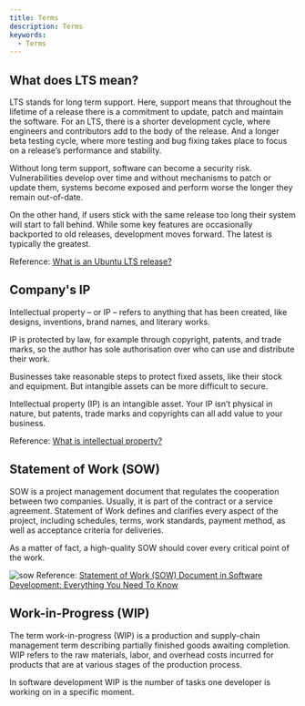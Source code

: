 ```yaml
---
title: Terms
description: Terms
keywords:
  - Terms
---
```


## What does LTS mean?
LTS stands for long term support. Here, support means that throughout the lifetime of a release there is a commitment to update, patch and maintain the software. For an LTS, there is a shorter development cycle, where engineers and contributors add to the body of the release. And a longer beta testing cycle, where more testing and bug fixing takes place to focus on a release’s performance and stability. 

Without long term support, software can become a security risk. Vulnerabilities develop over time and without mechanisms to patch or update them, systems become exposed and perform worse the longer they remain out-of-date. 

On the other hand, if users stick with the same release too long their system will start to fall behind. While some key features are occasionally backported to old releases, development moves forward. The latest is typically the greatest.

Reference: [What is an Ubuntu LTS release?](https://ubuntu.com/blog/what-is-an-ubuntu-lts-release)

## Company's IP 

Intellectual property – or IP – refers to anything that has been created, like designs, inventions, brand names, and literary works.

IP is protected by law, for example through copyright, patents, and trade marks, so the author has sole authorisation over who can use and distribute their work.

Businesses take reasonable steps to protect fixed assets, like their stock and equipment. But intangible assets can be more difficult to secure.

Intellectual property (IP) is an intangible asset. Your IP isn’t physical in nature, but patents, trade marks and copyrights can all add value to your business.

Reference: [What is intellectual property?](https://www.simplybusiness.co.uk/knowledge/articles/2021/05/what-is-intellectual-property/#:~:text=Intellectual%20property%20%E2%80%93%20or%20IP%20%E2%80%93%20refers,use%20and%20distribute%20their%20work.)

## Statement of Work (SOW)

SOW is a project management document that regulates the cooperation between two companies. Usually, it is part of the contract or a service agreement. Statement of Work defines and clarifies every aspect of the project, including schedules, terms, work standards, payment method, as well as acceptance criteria for deliveries. 

As a matter of fact, a high-quality SOW should cover every critical point of the work. 

![sow](/img/tech-concepts/sow.webp)
Reference: [Statement of Work (SOW) Document in Software Development: Everything You Need To Know](https://relevant.software/blog/statement-of-work-sow-in-software-development-everything-to-know/#Purpose_of_Statement_of_Work_SOW_Document)

## Work-in-Progress (WIP)

The term work-in-progress (WIP) is a production and supply-chain management term describing partially finished goods awaiting completion. WIP refers to the raw materials, labor, and overhead costs incurred for products that are at various stages of the production process.

In software development WIP is the number of tasks one developer is working on in a specific moment.

